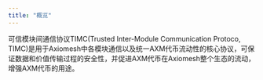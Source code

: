```yaml
---
title: "概览"
---
```


可信模块间通信协议TIMC(Trusted Inter-Module Communication Protoco, TIMC)是用于Axiomesh中各模块通信以及统一AXM代币流动性的核心协议，可保证数据和价值传输过程的安全性，并促进AXM代币在Axiomesh整个生态的流动，增强AXM代币的用途。
